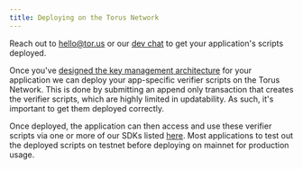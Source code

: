 ```yaml
---
title: Deploying on the Torus Network
---
```


Reach out to hello@tor.us or our [dev chat](https://t.me/torusdev) to get your
application's scripts deployed.

Once you've
[designed the key management architecture](designing-your-key-management-architecture.mdx)
for your application we can deploy your app-specific verifier scripts on the
Torus Network. This is done by submitting an append only transaction that
creates the verifier scripts, which are highly limited in updatability. As such,
it's important to get them deployed correctly.

Once deployed, the application can then access and use these verifier scripts
via one or more of our SDKs listed [here](./). Most applications to test out the
deployed scripts on testnet before deploying on mainnet for production usage.
